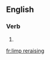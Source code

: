 ==English==

===Verb===
{{head|en}}

# {{present participle of|limp reraise}}

[[fr:limp reraising]]